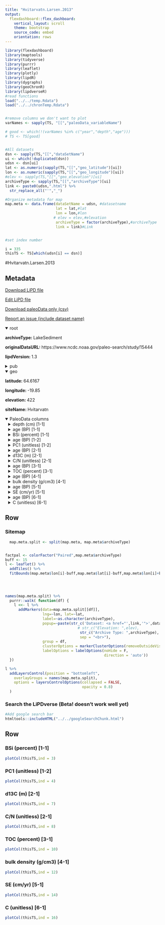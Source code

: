 ```yaml
---
title: "Hvitarvatn.Larsen.2013"
output: 
  flexdashboard::flex_dashboard:
    vertical_layout: scroll
    theme: bootstrap
    source_code: embed
    orientation: rows
---
```


```r
library(flexdashboard)
library(maptools)
library(tidyverse)
library(purrr)
library(leaflet)
library(plotly)
library(lipdR)
library(dygraphs)
library(geoChronR)
library(lipdverseR)
#read functions
load("../../temp.Rdata")
load("../../chronTemp.Rdata")


#remove columns we don't want to plot
varNames <- sapply(TS, "[[","paleoData_variableName")

# good <- which(!(varNames %in% c("year","depth","age")))
# TS <- TS[good]


#All datasets
dsn <- sapply(TS,"[[","dataSetName")
ui <- which(!duplicated(dsn))
udsn <- dsn[ui]
lat <- as.numeric(sapply(TS,"[[","geo_latitude")[ui])
lon <- as.numeric(sapply(TS,"[[","geo_longitude")[ui])
#elev <- sapply(TS,"[[","geo_elevation")[ui]
archiveType <- sapply(TS,"[[","archiveType")[ui]
link <- paste0(udsn,".html") %>% 
  str_replace_all("'","_")

#Organize metadata for map
map.meta <- data.frame(dataSetName = udsn, #datasetname
                       lat = lat,#lat
                       lon = lon,#lon
                      # elev = elev,#elevation
                       archiveType = factor(archiveType),#archiveType
                       link = link)#Link


#set index number

i = 335
thisTS <- TS[which(udsn[i] == dsn)]
```
#Hvitarvatn.Larsen.2013

Metadata {.sidebar}
-------------------------------------
[Download LiPD file](Hvitarvatn.Larsen.2013.lpd)
            

[Edit LiPD file](http://lipd.net/playground?source=http://lipdverse.org/globalHolocene/0_25_5/Hvitarvatn.Larsen.2013.lpd)
            

[Download paleoData only (csv)](Hvitarvatn.Larsen.2013.csv)
            

[Report an issue (include dataset name)](https://github.com/nickmckay/LiPDverse/issues)

<details open style="margin-left: 0px">
<summary>root</summary>
<p style="margin-left: 0px"><strong>archiveType: </strong>LakeSediment
<p style="margin-left: 0px"><strong>originalDataURL: </strong>https://www.ncdc.noaa.gov/paleo-search/study/15444
<p style="margin-left: 0px"><strong>lipdVersion: </strong>1.3
</details>
<details>
<summary>pub</summary>
<details style="margin-left: 10px">
<summary>pub1</summary>
<p style="margin-left: 10px"><strong>author: </strong>list(list(name = "Geirsdottir, Aslaug"), list(name = "Miller, Gifford H."), list(name = "Larsen, Darren J."), list(name = "Olafsdottir, Saedis"))
<p style="margin-left: 10px"><strong>journal: </strong>Quaternary Science Reviews
<p style="margin-left: 10px"><strong>volume: </strong>70
<p style="margin-left: 10px"><strong>title: </strong>Abrupt Holocene climate transitions in the northern North Atlantic region recorded by synchronized lacustrine records in Iceland
</details>
<details style="margin-left: 10px">
<summary>pub2</summary>
<p style="margin-left: 10px"><strong>author: </strong>list(list(name = NA))
</details>
</details>
<details open style="margin-left: 0px">
<summary>geo</summary>
<p style="margin-left: 0px"><strong>latitude: </strong>64.6167
<p style="margin-left: 0px"><strong>longitude: </strong>-19.85
<p style="margin-left: 0px"><strong>elevation: </strong>422
<p style="margin-left: 0px"><strong>siteName: </strong>Hvitarvatn
</details>
<details open>
<summary>PaleoData columns</summary>
<details style="margin-left: 10px">
<summary>depth (cm) [1-1]</summary>
<p style="margin-left: 10px"><strong>TSid: </strong>PYTFCVK2Q33
<p style="margin-left: 10px"><strong>variableName: </strong>depth
<p style="margin-left: 10px"><strong>units: </strong>cm
</details>
<details style="margin-left: 10px">
<summary>age (BP) [1-1]</summary>
<p style="margin-left: 10px"><strong>TSid: </strong>PYTTGP3F9UI
<p style="margin-left: 10px"><strong>variableName: </strong>age
<p style="margin-left: 10px"><strong>units: </strong>BP
</details>
<details style="margin-left: 10px">
<summary>BSi (percent) [1-1]</summary>
<p style="margin-left: 10px"><strong>TSid: </strong>PYTK4IN4ZNI
<p style="margin-left: 10px"><strong>variableName: </strong>BSi
<p style="margin-left: 10px"><strong>units: </strong>percent
<p style="margin-left: 10px"><strong>useInGlobalTemperatureAnalysis: </strong>FALSE
</details>
<details style="margin-left: 10px">
<summary>age (BP) [1-2]</summary>
<p style="margin-left: 10px"><strong>TSid: </strong>PYTWYU3IDA6
<p style="margin-left: 10px"><strong>variableName: </strong>age
<p style="margin-left: 10px"><strong>units: </strong>BP
</details>
<details style="margin-left: 10px">
<summary>PC1 (unitless) [1-2]</summary>
<p style="margin-left: 10px"><strong>TSid: </strong>PYTIFNEXCAM
<p style="margin-left: 10px"><strong>variableName: </strong>PC1
<p style="margin-left: 10px"><strong>units: </strong>unitless
<p style="margin-left: 10px"><strong>useInGlobalTemperatureAnalysis: </strong>TRUE
<details>
<summary>interpretation</summary>
<details style="margin-left: 20px">
<summary>1</summary>
<p style="margin-left: 20px"><strong>interpDirection: </strong>1
<p style="margin-left: 20px"><strong>scope: </strong>climate
<p style="margin-left: 20px"><strong>seasonality: </strong>Summer
<p style="margin-left: 20px"><strong>variable: </strong>T
<p style="margin-left: 20px"><strong>variableDetail: </strong>air@surface
</details>
</details>
</details>
<details style="margin-left: 10px">
<summary>age (BP) [2-1]</summary>
<p style="margin-left: 10px"><strong>TSid: </strong>PYT1Z67FUBQ
<p style="margin-left: 10px"><strong>variableName: </strong>age
<p style="margin-left: 10px"><strong>units: </strong>BP
</details>
<details style="margin-left: 10px">
<summary>d13C (m) [2-1]</summary>
<p style="margin-left: 10px"><strong>TSid: </strong>PYTXR5H2PV1
<p style="margin-left: 10px"><strong>variableName: </strong>d13C
<p style="margin-left: 10px"><strong>units: </strong>m
<p style="margin-left: 10px"><strong>useInGlobalTemperatureAnalysis: </strong>FALSE
</details>
<details style="margin-left: 10px">
<summary>C/N (unitless) [2-1]</summary>
<p style="margin-left: 10px"><strong>TSid: </strong>PYTL1TATULS
<p style="margin-left: 10px"><strong>variableName: </strong>C/N
<p style="margin-left: 10px"><strong>units: </strong>unitless
<p style="margin-left: 10px"><strong>useInGlobalTemperatureAnalysis: </strong>FALSE
</details>
<details style="margin-left: 10px">
<summary>age (BP) [3-1]</summary>
<p style="margin-left: 10px"><strong>TSid: </strong>PYTR8RY6J7D
<p style="margin-left: 10px"><strong>variableName: </strong>age
<p style="margin-left: 10px"><strong>units: </strong>BP
</details>
<details style="margin-left: 10px">
<summary>TOC (percent) [3-1]</summary>
<p style="margin-left: 10px"><strong>TSid: </strong>PYTFHXWHLVT
<p style="margin-left: 10px"><strong>variableName: </strong>TOC
<p style="margin-left: 10px"><strong>units: </strong>percent
<p style="margin-left: 10px"><strong>useInGlobalTemperatureAnalysis: </strong>FALSE
</details>
<details style="margin-left: 10px">
<summary>age (BP) [4-1]</summary>
<p style="margin-left: 10px"><strong>TSid: </strong>PYTFTYKF18Q
<p style="margin-left: 10px"><strong>variableName: </strong>age
<p style="margin-left: 10px"><strong>units: </strong>BP
</details>
<details style="margin-left: 10px">
<summary>bulk density (g/cm3) [4-1]</summary>
<p style="margin-left: 10px"><strong>TSid: </strong>PYT9CFIUHMY
<p style="margin-left: 10px"><strong>variableName: </strong>bulk density
<p style="margin-left: 10px"><strong>units: </strong>g/cm3
<p style="margin-left: 10px"><strong>useInGlobalTemperatureAnalysis: </strong>FALSE
</details>
<details style="margin-left: 10px">
<summary>age (BP) [5-1]</summary>
<p style="margin-left: 10px"><strong>TSid: </strong>PYT7N6PINT3
<p style="margin-left: 10px"><strong>variableName: </strong>age
<p style="margin-left: 10px"><strong>units: </strong>BP
</details>
<details style="margin-left: 10px">
<summary>SE (cm/yr) [5-1]</summary>
<p style="margin-left: 10px"><strong>TSid: </strong>PYT19IVOL75
<p style="margin-left: 10px"><strong>variableName: </strong>SE
<p style="margin-left: 10px"><strong>units: </strong>cm/yr
<p style="margin-left: 10px"><strong>useInGlobalTemperatureAnalysis: </strong>FALSE
</details>
<details style="margin-left: 10px">
<summary>age (BP) [6-1]</summary>
<p style="margin-left: 10px"><strong>TSid: </strong>PYT2CEBQCL0
<p style="margin-left: 10px"><strong>variableName: </strong>age
<p style="margin-left: 10px"><strong>units: </strong>BP
</details>
<details style="margin-left: 10px">
<summary>C (unitless) [6-1]</summary>
<p style="margin-left: 10px"><strong>TSid: </strong>PYT46POC234
<p style="margin-left: 10px"><strong>variableName: </strong>C
<p style="margin-left: 10px"><strong>units: </strong>unitless
<p style="margin-left: 10px"><strong>useInGlobalTemperatureAnalysis: </strong>FALSE
<details>
<summary>interpretation</summary>
<details style="margin-left: 20px">
<summary>1</summary>
<p style="margin-left: 20px"><strong>interpDirection: </strong>1
<p style="margin-left: 20px"><strong>scope: </strong>climate
<p style="margin-left: 20px"><strong>seasonality: </strong>Summer
<p style="margin-left: 20px"><strong>variable: </strong>T
<p style="margin-left: 20px"><strong>variableDetail: </strong>air@surface
</details>
</details>
</details>

Row {.tabset .tabset-fade}
-----------------------------------------------------------------------

### Sitemap

```r
  map.meta.split <- split(map.meta, map.meta$archiveType)


factpal <- colorFactor("Paired",map.meta$archiveType)
buff <- 15
l <- leaflet() %>% 
  addTiles() %>% 
  fitBounds(map.meta$lon[i]-buff,map.meta$lat[i]-buff,map.meta$lon[i]+buff,map.meta$lat[i]+buff)
  

  
  
names(map.meta.split) %>%
  purrr::walk( function(df) {
    l <<- l %>%
      addMarkers(data=map.meta.split[[df]],
                 lng=~lon, lat=~lat,
                 label=~as.character(archiveType),
                 popup=~paste(str_c('Dataset: <a href="',link,'">',dataSetName,'</a>'),
                                 # str_c("Elevation: ",elev),
                                  str_c("Archive Type: ",archiveType),
                                  sep = "<br>"),
                 group = df,
                 clusterOptions = markerClusterOptions(removeOutsideVisibleBounds = F),
                 labelOptions = labelOptions(noHide = F,
                                             direction = 'auto'))
  })

l %>%
  addLayersControl(position = "bottomleft",
    overlayGroups = names(map.meta.split),
    options = layersControlOptions(collapsed = FALSE,
                                   opacity = 0.8)
  )
```

### Search the LiPDverse (Beta! doesn't work well yet)
```r
#Add google search bar
htmltools::includeHTML("../../googleSearchChunk.html")
```


Row {.tabset .tabset-fade}
-----------------------------------------------------------------------

### BSi (percent) [1-1]
```r
plotCol(thisTS,ind = 3)
```

### PC1 (unitless) [1-2]
```r
plotCol(thisTS,ind = 4)
```

### d13C (m) [2-1]
```r
plotCol(thisTS,ind = 7)
```

### C/N (unitless) [2-1]
```r
plotCol(thisTS,ind = 8)
```

### TOC (percent) [3-1]
```r
plotCol(thisTS,ind = 10)
```

### bulk density (g/cm3) [4-1]
```r
plotCol(thisTS,ind = 12)
```

### SE (cm/yr) [5-1]
```r
plotCol(thisTS,ind = 14)
```

### C (unitless) [6-1]
```r
plotCol(thisTS,ind = 16)
```
